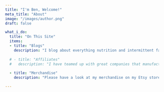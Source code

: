 ```yaml
---
title: "I'm Ben, Welcome!"
meta_title: "About"
image: "/images/author.png"
draft: false

what_i_do:
  title: "On This Site"
  items:
  - title: "Blogs"
    description: "I blog about everything nutrition and intermittent fasting"
  
  # - title: "Affiliates"
  #   description: "I have teamed up with great companies that manufacture great products"
  
  - title: "Merchandise"
    description: "Please have a look at my merchandise on my Etsy store."

---
```


<Youtube 
client:load id="kcozgF3wuiM" 
title="Youtube Video Test Title" 
params="rel=0" poster="hqdefault" 
noCookie={true}
/>


